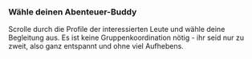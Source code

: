 ### Wähle deinen Abenteuer-Buddy

Scrolle durch die Profile der interessierten Leute und wähle deine Begleitung aus. Es ist keine Gruppenkoordination nötig - ihr seid nur zu zweit, also ganz entspannt und ohne viel Aufhebens.
